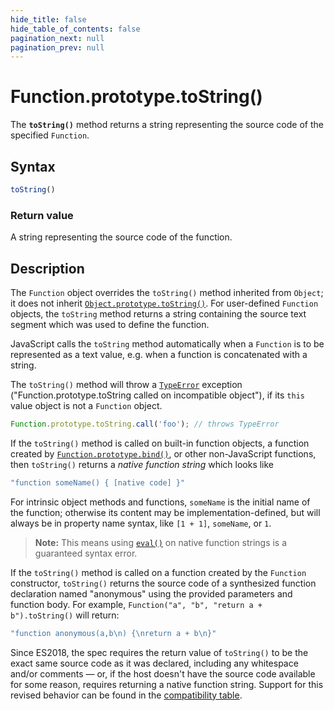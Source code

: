 ```yaml
---
hide_title: false
hide_table_of_contents: false
pagination_next: null
pagination_prev: null
---
```

# Function.prototype.toString()

The **`toString()`** method returns a string representing the source code of the specified `Function`.

## Syntax

```js
toString()
```

### Return value

A string representing the source code of the function.

## Description

The `Function` object overrides the `toString()` method
inherited from `Object`; it does not inherit
[`Object.prototype.toString()`](../../../globals/Object/prototype/toString.md). For user-defined `Function`
objects, the `toString` method returns a string containing the source text
segment which was used to define the function.

JavaScript calls the `toString` method automatically when a
`Function` is to be represented as a text value, e.g. when a function is
concatenated with a string.

The `toString()` method will throw a [`TypeError`](../../../globals/TypeError/TypeError.md) exception
("Function.prototype.toString called on incompatible object"), if its
`this` value object is not a `Function` object.

```js example-bad
Function.prototype.toString.call('foo'); // throws TypeError
```

If the `toString()` method is called on built-in function objects, a
function created by [`Function.prototype.bind()`](../../../globals/Function/prototype/bind.md), or
other non-JavaScript functions, then `toString()` returns a
_native function string_ which looks like

```js
"function someName() { [native code] }"
```

For intrinsic object methods and functions, `someName` is the initial name of the function; otherwise its content may be implementation-defined, but will always be in property name syntax, like `[1 + 1]`, `someName`, or `1`.

> **Note:** This means using [`eval()`](https://developer.mozilla.org/docs/Web/JavaScript/Reference/Global_Objects/eval) on native function strings is a guaranteed syntax error.

If the `toString()` method is called on a function created by the `Function` constructor, `toString()` returns the source code of a synthesized function declaration named "anonymous" using the provided parameters and function body. For example, `Function("a", "b", "return a + b").toString()` will return:

```js
"function anonymous(a,b\n) {\nreturn a + b\n}"
```

Since ES2018, the spec requires the return value of `toString()` to be the exact same source code as it was declared, including any whitespace and/or comments — or, if the host doesn't have the source code available for some reason, requires returning a native function string. Support for this revised behavior can be found in the [compatibility table](#browser_compatibility).
